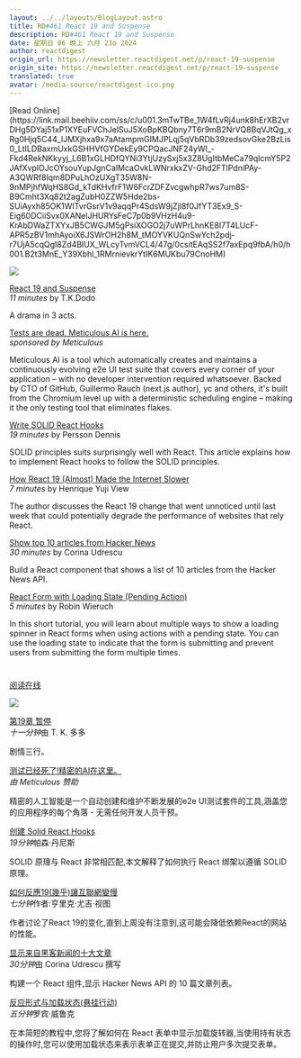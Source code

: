 ```yaml
---
layout: ../../layouts/BlogLayout.astro
title: RD#461 React 19 and Suspense
description: RD#461 React 19 and Suspense
date: 星期日 06 晚上 六月 23o 2024
author: reactdigest
origin_url: https://newsletter.reactdigest.net/p/react-19-suspense
origin_site: https://newsletter.reactdigest.net/p/react-19-suspense
translated: true
avatar: /media-source/reactdigest-ico.png
---
```



<Reference client:only="react" title="RD#461 React 19 and Suspense" url="https://newsletter.reactdigest.net/p/react-19-suspense" />

<Detail client:only="react">
	[Read Online](https://link.mail.beehiiv.com/ss/c/u001.3mTwTBe_1W4fLvRj4unk8hErXB2vrDHg5DYaj51xP1XYEuFVChJelSuJ5XoBpKBQbny7T6r9mB2NrVQ8BqVJtQg_xRg0Hjq5C44_lJMXjhxa9x7aAtampmGIMJPLqj5qVbRDb39zedsovGke2BzLis0_LtILDBaxmUxkGSHHVfGYDekEy9CPQacJNF24yWI_-Fkd4RekNKkyyj_L6B1xGLHDfQYNi3YtjUzySxj5x3Z8UgItbMeCa79qlcmY5P2JAfXvplOJcOYsouYupJgnCalMcaOvkLWNrxkxZV-Ghd2FTlPdniPAy-A3QWRf8lqm8DPuLhOzUXgT35W8N-9nMPjhfWqHS8Gd_kTdKHvfrF1W6FcrZDFZvcgwhpR7ws7um8S-B9Cmht3Xq82t2agZubH0ZZW5Hde2bs-SUiAyxh85OK1WITvrGsrV1v9aqqPr4SdsW9jZjl8f0JfYT3Ex9_S-Eig60DCiiSvx0XANelJHURYsFeC7p0b9VHzH4u9-KrAbDWaZTXYxJB5CWGJM5gPsiXOGO2j7uWPrLhnKE8I7T4LUcF-APR5zBV1mhAyoiX6JSWrOH2h8M_tMOYVKUQnSwYch2pdj-r7UjA5cqQgI8Zd4BlUX_WLcyTvmVCL4/47g/0csitEAqSS2f7axEpq9fbA/h0/h001.B2t3MnE_Y39Xbhl_1RMrnievkrYtIK6MUKbu79CnoHM)

![](https://link.mail.beehiiv.com/ss/o/u001.Btu2bd7uwPPtNpvEhFUmtA/47g/0csitEAqSS2f7axEpq9fbA/ho.gif)

[React 19 and Suspense](https://link.mail.beehiiv.com/ss/c/u001.JtHN9HflllQ513MF6IlgF87awdU8DR0ou_NTWoqeJgvPDR1v72sSXOCXjbZbZOCTKeBdb8loiLN7Ajyn4mLcT0RBYnDAQvVq3mRlsrw5z2OKsvq3CX8bD2dw39BoWtcC3y7R_KUm6DyOnzdfA8ZoIX3lEAhvMm7IpiNyLYnOeJ0EwJ1e9_ZaXgQtjfQLstLhPkDGdcy0mJwxSgVx2TtAmqmChks5YzQERG8l-q00pXw/47g/0csitEAqSS2f7axEpq9fbA/h1/h001.wW1J1etuJMyciEgh7dR8PBWSuxjbz9TTb4lZwCj4LCI)  
_11 minutes_ by T.K.Dodo

A drama in 3 acts.

[Tests are dead. Meticulous AI is here.](https://link.mail.beehiiv.com/ss/c/u001.96pnkUdR2Et9YTtP31beqa3JwGFc7SR4VfYwt4lGl6BqJbWmR8Zr6peVAmAulyzA37hCquJL7kvZO-rkPj6htQ/47g/0csitEAqSS2f7axEpq9fbA/h2/h001.0BAldIs757VkTe4913kDvZjUKlNGBVl3GqOWfjrr7Ok)  
_sponsored by Meticulous_

Meticulous AI is a tool which automatically creates and maintains a continuously evolving e2e UI test suite that covers every corner of your application – with no developer intervention required whatsoever. Backed by CTO of GitHub, Guillermo Rauch (next.js author), yc and others, it's built from the Chromium level up with a deterministic scheduling engine – making it the only testing tool that eliminates flakes.

[Write SOLID React Hooks](https://link.mail.beehiiv.com/ss/c/u001.96pnkUdR2Et9YTtP31beqdALeJCV2P0EXyr0NtYBJZMcIJ9Otsee4sEnJrmik-YCBbYZkEBT5GTbEkLXkMwiAyerxglx8NWowStnTLL67T5RYNz1ohTV5OXm_jjFPFDbLgUmIrt6L81Xp4cL1f69DVxXiEXp5tmhpfMlXEVKZZcDj8O9cXi5HHWBGa7C_cMot_qF9vOVSa9NMCx6zdbo6KSxRhTi0mmc0NyIgYLl6l4/47g/0csitEAqSS2f7axEpq9fbA/h3/h001.dgisLvwdnQ9_Pi5aSMrsBcOyRxoybJeE9xkiuuDy5OQ)  
_19 minutes_ by Persson Dennis

SOLID principles suits surprisingly well with React. This article explains how to implement React hooks to follow the SOLID principles.

[How React 19 (Almost) Made the Internet Slower](https://link.mail.beehiiv.com/ss/c/u001.0APXl0QZL7fWOKx6hVh63qP3bky6qNnTxX93Fg0cxwKRqOxKO_olZleGafEXL2wppVCDa1JEjV41rJJH4PGmEBFUjd61BcA4_tioo5xmp-32sBf8Z44Z5ee0G6Yg8eUnaV4Fa1jt5yL18CX5Z7ZC4toRNwskilwfDteXbOxSRGvrH748BbVEa6O83BPzdpnhQ9s7kyU6CTuUSQPO6NDfrIxxDwdCxvcFPax481mxCqgrVVb85FCOfQysamb8qY2u/47g/0csitEAqSS2f7axEpq9fbA/h4/h001.4gu6vjh37nAb190u8KJXom3poQAQN7XTPL-a1KNl2Bs)  
_7 minutes_ by Henrique Yuji View

The author discusses the React 19 change that went unnoticed until last week that could potentially degrade the performance of websites that rely React.

[Show top 10 articles from Hacker News](https://link.mail.beehiiv.com/ss/c/u001.UBh74i5ibvpiWu-3SxqXvmT1tfMGfxA3v_DxMTfUzLVRrL_c3OGGC-6ltml6ytqa7wpdIgLuK0AQ556rtVLcLzJFiGbm0I8Px5Go3517NctI38EU1g_Dv7w-QsHBUkr8rYBFzxsg2_IclSLYpzqR5Dbc9OSO-eIA-SqEuMamNz2ePx2sRxdBatMp37qXm5kFy-Epj8Sij5g0Ciz0Xs0ltad7sDBCeJ7ANV_i37QrpVI/47g/0csitEAqSS2f7axEpq9fbA/h5/h001.HZ6D5dteryObvGI0JiVO1EaMZuXD4J66sW--9zrOCUk)  
_30 minutes_ by Corina Udrescu

Build a React component that shows a list of 10 articles from the Hacker News API.

[React Form with Loading State (Pending Action)](https://link.mail.beehiiv.com/ss/c/u001.96pnkUdR2Et9YTtP31beqfQAf_qUprM09yoMPtF27zJ7jpae0ioCIDu9BkJyI13X2LAFoVzeGjrXc82SlpTXLPJIRNvAQ4QvJsZQ7YzfdF1WaLEquGk3UKRpEYyhOLa5ltxo5xyx4XcdsNN0PZq5IjaZ2xoJAJIz9alLQu39JvyGgbf4jYGm56_gndrBDNDwF3CSWNTbYhIiUTCN6al93ctNGC0m7fmFwq8eeXsII3A/47g/0csitEAqSS2f7axEpq9fbA/h6/h001.d5ihZv8nliwrpWBrm8j_BzXdY0CHPgVlGuO_IOgbGjg)  
_5 minutes_ by Robin Wieruch

In this short tutorial, you will learn about multiple ways to show a loading spinner in React forms when using actions with a pending state. You can use the loading state to indicate that the form is submitting and prevent users from submitting the form multiple times.

#
</Detail>

[阅读在线](https://link.mail.beehiiv.com/ss/c/u001.3mTwTBe_1W4fLvRj4unk8hErXB2vrDHg5DYaj51xP1XYEuFVChJelSuJ5XoBpKBQbny7T6r9mB2NrVQ8BqVJtQg_xRg0Hjq5C44_lJMXjhxa9x7aAtampmGIMJPLqj5qVbRDb39zedsovGke2BzLis0_LtILDBaxmUxkGSHHVfGYDekEy9CPQacJNF24yWI_-Fkd4RekNKkyyj_L6B1xGLHDfQYNi3YtjUzySxj5x3Z8UgItbMeCa79qlcmY5P2JAfXvplOJcOYsouYupJgnCalMcaOvkLWNrxkxZV-Ghd2FTlPdniPAy-A3QWRf8lqm8DPuLhOzUXgT35W8N-9nMPjhfWqHS8Gd_kTdKHvfrF1W6FcrZDFZvcgwhpR7ws7um8S-B9Cmht3Xq82t2agZubH0ZZW5Hde2bs-SUiAyxh85OK1WITvrGsrV1v9aqqPr4SdsW9jZjl8f0JfYT3Ex9_S-Eig60DCiiSvx0XANelJHURYsFeC7p0b9VHzH4u9-KrAbDWaZTXYxJB5CWGJM5gPsiXOGO2j7uWPrLhnKE8I7T4LUcF-APR5zBV1mhAyoiX6JSWrOH2h8M_tMOYVKUQnSwYch2pdj-r7UjA5cqQgI8Zd4BlUX_WLcyTvmVCL4/47g/0csitEAqSS2f7axEpq9fbA/h0/h001.B2t3MnE_Y39Xbhl_1RMrnievkrYtIK6MUKbu79CnoHM)

![](https://link.mail.beehiiv.com/ss/o/u001.Btu2bd7uwPPtNpvEhFUmtA/47g/0csitEAqSS2f7axEpq9fbA/ho.gif)

[第19章 暂停](https://link.mail.beehiiv.com/ss/c/u001.JtHN9HflllQ513MF6IlgF87awdU8DR0ou_NTWoqeJgvPDR1v72sSXOCXjbZbZOCTKeBdb8loiLN7Ajyn4mLcT0RBYnDAQvVq3mRlsrw5z2OKsvq3CX8bD2dw39BoWtcC3y7R_KUm6DyOnzdfA8ZoIX3lEAhvMm7IpiNyLYnOeJ0EwJ1e9_ZaXgQtjfQLstLhPkDGdcy0mJwxSgVx2TtAmqmChks5YzQERG8l-q00pXw/47g/0csitEAqSS2f7axEpq9fbA/h1/h001.wW1J1etuJMyciEgh7dR8PBWSuxjbz9TTb4lZwCj4LCI)\
*十一分钟*由 T. K. 多多

剧情三行。

[测试已经死了!精密的AI在这里。](https://link.mail.beehiiv.com/ss/c/u001.96pnkUdR2Et9YTtP31beqa3JwGFc7SR4VfYwt4lGl6BqJbWmR8Zr6peVAmAulyzA37hCquJL7kvZO-rkPj6htQ/47g/0csitEAqSS2f7axEpq9fbA/h2/h001.0BAldIs757VkTe4913kDvZjUKlNGBVl3GqOWfjrr7Ok)\
*由 Meticulous 赞助*

精密的人工智能是一个自动创建和维护不断发展的e2e UI测试套件的工具,涵盖您的应用程序的每个角落 - 无需任何开发人员干预。

[创建 Solid React Hooks](https://link.mail.beehiiv.com/ss/c/u001.96pnkUdR2Et9YTtP31beqdALeJCV2P0EXyr0NtYBJZMcIJ9Otsee4sEnJrmik-YCBbYZkEBT5GTbEkLXkMwiAyerxglx8NWowStnTLL67T5RYNz1ohTV5OXm_jjFPFDbLgUmIrt6L81Xp4cL1f69DVxXiEXp5tmhpfMlXEVKZZcDj8O9cXi5HHWBGa7C_cMot_qF9vOVSa9NMCx6zdbo6KSxRhTi0mmc0NyIgYLl6l4/47g/0csitEAqSS2f7axEpq9fbA/h3/h001.dgisLvwdnQ9_Pi5aSMrsBcOyRxoybJeE9xkiuuDy5OQ)\
*19分钟*帕森·丹尼斯

SOLID 原理与 React 非常相匹配,本文解释了如何执行 React 绑架以遵循 SOLID 原理。

[如何反應19(幾乎)讓互聯網變慢](https://link.mail.beehiiv.com/ss/c/u001.0APXl0QZL7fWOKx6hVh63qP3bky6qNnTxX93Fg0cxwKRqOxKO_olZleGafEXL2wppVCDa1JEjV41rJJH4PGmEBFUjd61BcA4_tioo5xmp-32sBf8Z44Z5ee0G6Yg8eUnaV4Fa1jt5yL18CX5Z7ZC4toRNwskilwfDteXbOxSRGvrH748BbVEa6O83BPzdpnhQ9s7kyU6CTuUSQPO6NDfrIxxDwdCxvcFPax481mxCqgrVVb85FCOfQysamb8qY2u/47g/0csitEAqSS2f7axEpq9fbA/h4/h001.4gu6vjh37nAb190u8KJXom3poQAQN7XTPL-a1KNl2Bs)\
*七分钟*作者:亨里克·尤吉·视图

作者讨论了React 19的变化,直到上周没有注意到,这可能会降低依赖React的网站的性能。

[显示来自黑客新闻的十大文章](https://link.mail.beehiiv.com/ss/c/u001.UBh74i5ibvpiWu-3SxqXvmT1tfMGfxA3v_DxMTfUzLVRrL_c3OGGC-6ltml6ytqa7wpdIgLuK0AQ556rtVLcLzJFiGbm0I8Px5Go3517NctI38EU1g_Dv7w-QsHBUkr8rYBFzxsg2_IclSLYpzqR5Dbc9OSO-eIA-SqEuMamNz2ePx2sRxdBatMp37qXm5kFy-Epj8Sij5g0Ciz0Xs0ltad7sDBCeJ7ANV_i37QrpVI/47g/0csitEAqSS2f7axEpq9fbA/h5/h001.HZ6D5dteryObvGI0JiVO1EaMZuXD4J66sW--9zrOCUk)\
*30分钟*由 Corina Udrescu 撰写

构建一个 React 组件,显示 Hacker News API 的 10 篇文章列表。

[反应形式与加载状态(悬挂行动)](https://link.mail.beehiiv.com/ss/c/u001.96pnkUdR2Et9YTtP31beqfQAf_qUprM09yoMPtF27zJ7jpae0ioCIDu9BkJyI13X2LAFoVzeGjrXc82SlpTXLPJIRNvAQ4QvJsZQ7YzfdF1WaLEquGk3UKRpEYyhOLa5ltxo5xyx4XcdsNN0PZq5IjaZ2xoJAJIz9alLQu39JvyGgbf4jYGm56_gndrBDNDwF3CSWNTbYhIiUTCN6al93ctNGC0m7fmFwq8eeXsII3A/47g/0csitEAqSS2f7axEpq9fbA/h6/h001.d5ihZv8nliwrpWBrm8j_BzXdY0CHPgVlGuO_IOgbGjg)\
*五分钟*罗宾·威鲁克

在本简短的教程中,您将了解如何在 React 表单中显示加载旋转器,当使用持有状态的操作时,您可以使用加载状态来表示表单正在提交,并防止用户多次提交表单。

#


